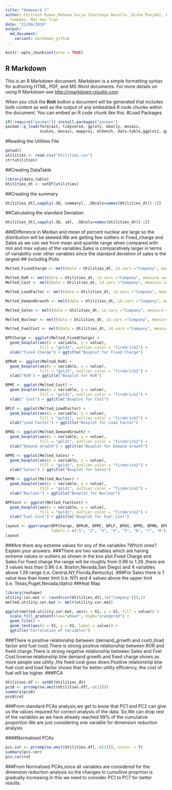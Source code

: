 ```yaml
---
title: "Homework 1"
author: Chitresh Kumar,Mohana Surya Chaitanya Narella ,Disha Punjabi, Nidaa
  Tamkeen, Mai Han Tran
date: "21/09/2019"
output:
  md_document:
    variant: markdown_github
---
```


```r
knitr::opts_chunk$set(echo = TRUE)
```

## R Markdown

This is an R Markdown document. Markdown is a simple formatting syntax for authoring HTML, PDF, and MS Word documents. For more details on using R Markdown see <http://rmarkdown.rstudio.com>.

When you click the **Knit** button a document will be generated that includes both content as well as the output of any embedded R code chunks within the document. You can embed an R code chunk like this:
#Load Packages
```r
if(!require("pacman")) install.packages("pacman")
pacman::p_load(forecast, tidyverse, gplots, GGally, mosaic,
               scales, mosaic, mapproj, mlbench, data.table,ggplot2, ggpubr)


```
#Reading the Utilities File
```r
getwd()
utilities <- read.csv("Utilities.csv")
str(utilities)
```
##Creating DataTable
```r
library(data.table)
Utilities_dt <- setDT(utilities)

```

##Creating the summary
```r

Utilities_dt[,sapply(.SD, summary), .SDcols=names(Utilities_dt)[-1]]


```
##Calculating the standard Deviation
```r
Utilities_dt[,sapply(.SD, sd), .SDcols=names(Utilities_dt)[-1]]

```
###Difference in Median and mean of percent nuclear are large so the distribution will be skewed.We are getting few outliers in Fixed_charge and Sales as we can see from mean and quartile range when compared with min and max values of the variables.Sales is comparatively larger in terms of variability over other variables since the standard deviation of sales is the largest 
## Including Plots

```r
Melted_FixedCharge <- melt(data = Utilities_dt, id.vars ="Company", measure.vars ="Fixed_charge")

Melted_RoR <- melt(data = Utilities_dt, id.vars ="Company", measure.vars ="RoR")
Melted_Cost <- melt(data = Utilities_dt, id.vars ="Company", measure.vars ="Cost")

Melted_LoadFactor <- melt(data = Utilities_dt, id.vars ="Company", measure.vars ="Load_factor")

Melted_DemandGrowth <- melt(data = Utilities_dt, id.vars ="Company", measure.vars ="Demand_growth")

Melted_Sales <- melt(data = Utilities_dt, id.vars ="Company", measure.vars ="Sales")

Melted_Nuclear <- melt(data = Utilities_dt, id.vars ="Company", measure.vars ="Nuclear")

Melted_FuelCost <- melt(data = Utilities_dt, id.vars ="Company", measure.vars ="Fuel_Cost")

BPFCharge <- ggplot(Melted_FixedCharge) +
  geom_boxplot(aes(x = variable, y = value), 
               fill = "gold1", outlier.color = "firebrick2") + 
  xlab("Fixed Charge") + ggtitle("Boxplot for Fixed Charge")

BPRoR <- ggplot(Melted_RoR) +
  geom_boxplot(aes(x = variable, y = value), 
               fill = "gold1", outlier.color = "firebrick2") + 
  xlab("RoR") + ggtitle("Boxplot for RoR")

BPMC <- ggplot(Melted_Cost) +
  geom_boxplot(aes(x = variable, y = value), 
               fill = "gold1", outlier.color = "firebrick2") + 
  xlab(" Cost") + ggtitle("Boxplot for Cost")

BPLF <- ggplot(Melted_LoadFactor) +
  geom_boxplot(aes(x = variable, y = value), 
               fill = "gold1", outlier.color = "firebrick2") + 
  xlab("Load Factor") + ggtitle("Boxplot for Load Factor")

BPDG <- ggplot(Melted_DemandGrowth) +
  geom_boxplot(aes(x = variable, y = value), 
               fill = "gold1", outlier.color = "firebrick2") + 
  xlab("Demand Growth") + ggtitle("Boxplot for Demand Growth")

BPMS <- ggplot(Melted_Sales) +
  geom_boxplot(aes(x = variable, y = value), 
               fill = "gold1", outlier.color = "firebrick2") + 
  xlab("Sales") + ggtitle("Boxplot for Sales")

BPMN <- ggplot(Melted_Nuclear) +
  geom_boxplot(aes(x = variable, y = value), 
               fill = "gold1", outlier.color = "firebrick2") + 
  xlab("Nuclear") + ggtitle("Boxplot for Nuclear")

BPFCost <- ggplot(Melted_FuelCost) +
  geom_boxplot(aes(x = variable, y = value), 
               fill = "gold1", outlier.color = "firebrick2") + 
  xlab("Fuel Cost") + ggtitle("Boxplot for Fuel Cost")

layout <- ggarrange(BPFCharge, BPRoR, BPMC, BPLF, BPDG, BPMS, BPMN, BPFCost, 
                    labels = c("1", "2", "3", "4", "5", "6", "7", "8"), ncol = 4, nrow = 2) 
layout  
```

###Are there any extreme values for any of the variables ?Which ones?Explain your answers.
###There are two variables which are having extreme values or outliers as shown in the box plot.Fixed Charge and Sales.For fixed charge the range will be roughly from 0.96 to 1.26 ,there are 3 values less than 0.96 (i.e. Boston,Nevada,San Diego) and 4 variables above 1.26 range (i.e. Central,NY,Florida,Kentucky).
###For Sales there is 1 value less than lower limit (i.e. NY) and 4 values above the upper limit (i.e. Texas,Puget,Nevada,Idaho)
##Heat Map
```r
library(reshape)
utility.cor.mat <- round(cor(Utilities_dt[,!c("Company")]),2)  
melted.utility.cor.mat <- melt(utility.cor.mat) 

ggplot(melted.utility.cor.mat, aes(x = X1, y = X2, fill = value)) + 
  scale_fill_gradient(low="wheat", high="orangered") +
  geom_tile() + 
  geom_text(aes(x = X1, y = X2, label = value)) +
  ggtitle("Correlation of Variables")

```
###There is positive relationship between (demand_growth and cost),(load factor and fuel cost).There is strong positive relationship between ROR and fixed charge.There is strong negative relationship between Sales and Fuel Cost.Inverse relationship btw demand growth and fixed charge  shows as more people use utility ,the fixed cost goes down.Positive relationship btw fuel cost and load factor shows that for better utility efficiency, the cost of fuel will be higher.
###PCA 
```r
Utilities.df <- setDF(Utilities_dt)
pcs8 <- prcomp(na.omit(Utilities.df[,-c(1)])) 
summary(pcs8)
pcs8$rot

```
###From standard PCAs analysis,we get to know that PC1 and PC2 can give us the values required for correct analysis of the data. So,We can drop rest of the variables as we have already reached 99% of the cumulative proportion.We are just considering one variable for dimension reduction analysis

####Normalised PCAs
```r
pcs.cor <- prcomp(na.omit(Utilities.df[,-c(1)]), scale. = T)
summary(pcs.cor)
pcs.cor$rot
```
###From Normalised PCAs,since all variables are considered for the dimension reduction analysis so the changes in cumultive proprtion is gradually increasing.In this we need to consider PC1 to PC7 for better results.

